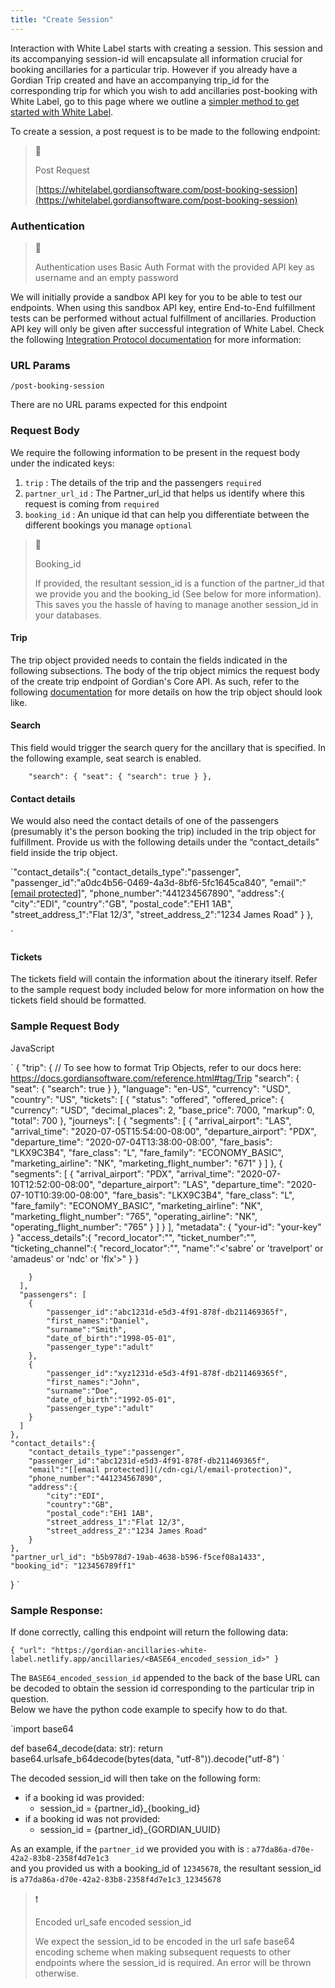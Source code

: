 ```yaml
---
title: "Create Session"
---
```


Interaction with White Label starts with creating a session. This session and its accompanying session-id will encapsulate all information crucial for booking ancillaries for a particular trip. However if you already have a Gordian Trip created and have an accompanying trip\_id for the corresponding trip for which you wish to add ancillaries post-booking with White Label, go to this page where we outline a [simpler method to get started with White Label](/docs/creating%5Fsession%5Ffrom%5Ftrip).

To create a session, a post request is to be made to the following endpoint:

> 📘
> 
> Post Request
> 
> [https://whitelabel.gordiansoftware.com/post-booking-session](https://whitelabel.gordiansoftware.com/post-booking-session)

### Authentication

> 📘
> 
> Authentication uses Basic Auth Format with the provided API key as username and an empty password

We will initially provide a sandbox API key for you to be able to test our endpoints. When using this sandbox API key, entire End-to-End fulfillment tests can be performed without actual fulfillment of ancillaries. Production API key will only be given after successful integration of White Label. Check the following [Integration Protocol documentation](https://www.notion.so/Integration-Protocol-da99ac74755c4b96ac6c4dcb5e0e9d0b) for more information: 

### URL Params

`/post-booking-session`

There are no URL params expected for this endpoint

### Request Body

We require the following information to be present in the request body under the indicated keys:

1. `trip` : The details of the trip and the passengers `required`
2. `partner_url_id` : The Partner\_url\_id that helps us identify where this request is coming from `required`
3. `booking_id` : An unique id that can help you differentiate between the different bookings you manage `optional`

> 📘
> 
> Booking\_id
> 
> If provided, the resultant session\_id is a function of the partner\_id that we provide you and the booking\_id (See below for more information). This saves you the hassle of having to manage another session\_id in your databases.

#### Trip

The trip object provided needs to contain the fields indicated in the following subsections. The body of the trip object mimics the request body of the create trip endpoint of Gordian's Core API. As such, refer to the following [documentation](/reference/create%5Ftrip) for more details on how the trip object should look like.

#### Search

This field would trigger the search query for the ancillary that is specified. In the following example, seat search is enabled.

`	  "search": {
          "seat": {
              "search": true
          }
      },
`

#### Contact details

We would also need the contact details of one of the passengers (presumably it's the person booking the trip) included in the trip object for fulfillment. Provide us with the following details under the “contact\_details” field inside the trip object.

`"contact_details":{
    "contact_details_type":"passenger",
    "passenger_id":"a0dc4b56-0469-4a3d-8bf6-5fc1645ca840",
    "email":"[[email protected]](/cdn-cgi/l/email-protection)",
    "phone_number":"441234567890",
    "address":{
        "city":"EDI",
        "country":"GB",
        "postal_code":"EH1 1AB",
        "street_address_1":"Flat 12/3",
        "street_address_2":"1234 James Road"
    }
},

`

#### Tickets

The tickets field will contain the information about the itinerary itself. Refer to the sample request body included below for more information on how the tickets field should be formatted.

### Sample Request Body

JavaScript

`    {
	"trip": {
		// To see how to format Trip Objects, refer to our docs here: https://docs.gordiansoftware.com/reference.html#tag/Trip
	  "search": {
          "seat": {
              "search": true
          }
      },
	  "language": "en-US",
	  "currency": "USD",
	  "country": "US",
	  "tickets": [
	    {
	      "status": "offered",
	      "offered_price": {
	        "currency": "USD",
	        "decimal_places": 2,
	        "base_price": 7000,
	        "markup": 0,
	        "total": 700
	      },
	      "journeys": [
	        {
	          "segments": [
	            {
	              "arrival_airport": "LAS",
	              "arrival_time": "2020-07-05T15:54:00-08:00",
	              "departure_airport": "PDX",
	              "departure_time": "2020-07-04T13:38:00-08:00",
	              "fare_basis": "LKX9C3B4",
	              "fare_class": "L",
	              "fare_family": "ECONOMY_BASIC",
	              "marketing_airline": "NK",
	              "marketing_flight_number": "671"
	            }
	          ]
	        },
	        {
	          "segments": [
	            {
	              "arrival_airport": "PDX",
	              "arrival_time": "2020-07-10T12:52:00-08:00",
	              "departure_airport": "LAS",
	              "departure_time": "2020-07-10T10:39:00-08:00",
	              "fare_basis": "LKX9C3B4",
	              "fare_class": "L",
	              "fare_family": "ECONOMY_BASIC",
	              "marketing_airline": "NK",
	              "marketing_flight_number": "765",
	              "operating_airline": "NK",
	              "operating_flight_number": "765"
	            }
	          ]
	        }
	      ],
	      "metadata": {
	        "your-id": "your-key"
	      }
          "access_details":{
            "record_locator":"<The carrier record locator of the trip>",
            "ticket_number":"<airline issued ticket number>",
            "ticketing_channel":{
                "record_locator":"<record locator needed to access booking in ticketing channel>",
                "name":"<'sabre' or 'travelport' or 'amadeus' or 'ndc' or 'flx'>"
            }
          }

	    }
	  ],
	  "passengers": [
	    {
            "passenger_id":"abc1231d-e5d3-4f91-878f-db211469365f",
            "first_names":"Daniel",
            "surname":"Smith",
            "date_of_birth":"1998-05-01",
            "passenger_type":"adult"
	    },
	    {
            "passenger_id":"xyz1231d-e5d3-4f91-878f-db211469365f",
            "first_names":"John",
            "surname":"Doe",
            "date_of_birth":"1992-05-01",
            "passenger_type":"adult"
	    }
	  ]
	},
    "contact_details":{
        "contact_details_type":"passenger",
        "passenger_id":"abc1231d-e5d3-4f91-878f-db211469365f",
        "email":"[[email protected]](/cdn-cgi/l/email-protection)",
        "phone_number":"441234567890",
        "address":{
            "city":"EDI",
            "country":"GB",
            "postal_code":"EH1 1AB",
            "street_address_1":"Flat 12/3",
            "street_address_2":"1234 James Road"
        }
    },
	"partner_url_id": "b5b978d7-19ab-4638-b596-f5cef08a1433", 
	"booking_id": "123456789ff1"
	
}
`

### Sample Response:

If done correctly, calling this endpoint will return the following data:

`{
	"url": "https://gordian-ancillaries-white-label.netlify.app/ancillaries/<BASE64_encoded_session_id>"
}
`

The `BASE64_encoded_session_id` appended to the back of the base URL can be decoded to obtain the session id corresponding to the particular trip in question.  
Below we have the python code example to specify how to do that.

`import base64

def base64_decode(data: str):
    return base64.urlsafe_b64decode(bytes(data, "utf-8")).decode("utf-8")
`

The decoded session\_id will then take on the following form:

* if a booking id was provided:  
   * session_id = {partner\_id}_{booking\_id}
* if a booking id was not provided:  
   * session_id = {partner\_id}_{GORDIAN\_UUID}

As an example, if the `partner_id` we provided you with is : `a77da86a-d70e-42a2-83b8-2358f4d7e1c3`  
and you provided us with a booking\_id of `12345678`, the resultant session\_id is `a77da86a-d70e-42a2-83b8-2358f4d7e1c3_12345678`

> ❗️
> 
> Encoded url\_safe encoded session\_id
> 
> We expect the session\_id to be encoded in the url safe base64 encoding scheme when making subsequent requests to other endpoints where the session\_id is required. An error will be thrown otherwise.